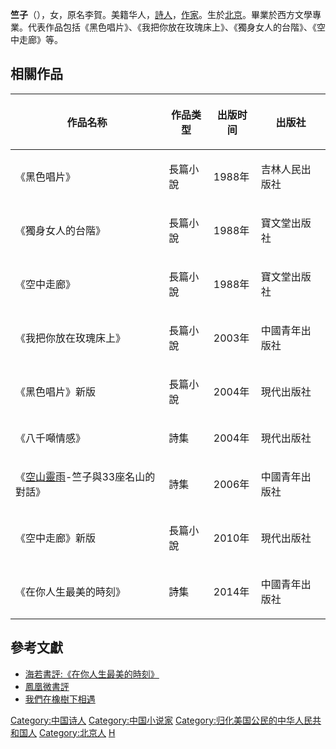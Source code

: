 {{BLPsources|time=2019-10-05}}
{{No footnotes|time=2019-10-05}}
'''竺子'''（{{bd|？||？||}}），女，原名李賀。美籍华人，[[詩人|詩人]]，[[作家|作家]]。生於[[北京|北京]]。畢業於西方文學專業。代表作品包括《黑色唱片》、《我把你放在玫瑰床上》、《獨身女人的台階》、《空中走廊》等。

==相關作品==
{| class="wikitable"
|-
! 作品名称 !! 作品类型 !! 出版时间 !! 出版社
|-
| 《黑色唱片》 || 長篇小說 || 1988年 || 吉林人民出版社
|-
| 《獨身女人的台階》 || 長篇小說 || 1988年 || 寶文堂出版社
|-
| 《空中走廊》 || 長篇小說 || 1988年 || 寶文堂出版社
|-
| 《我把你放在玫瑰床上》 || 長篇小說 || 2003年 || 中國青年出版社
|-
| 《黑色唱片》新版 || 長篇小說 || 2004年 || 現代出版社
|-
| 《八千噸情感》 || 詩集 || 2004年 || 現代出版社
|-
| 《[[空山靈雨|空山靈雨]]-竺子與33座名山的對話》 || 詩集 || 2006年 || 中國青年出版社
|-
| 《空中走廊》新版 || 長篇小說 || 2010年 || 現代出版社
|-
| 《在你人生最美的時刻》 || 詩集 || 2014年 || 中國青年出版社
|}

==參考文獻==
*[http://topic.qq.com/a/20140318/021054.htm 海若書評:《在你人生最美的時刻》]
*[http://news.ifeng.com/gundong/detail_2014_02/16/33847213_0.shtml 鳳凰微書評]
*[http://www.cnepaper.com/zgtssb/html/2014-02/18/content_11_5.htm 我們在橡樹下相遇]

{{Authority control}}
{{DEFAULTSORT:zhu zi}}
[[Category:中国诗人|Category:中国诗人]]
[[Category:中国小说家|Category:中国小说家]]
[[Category:归化美国公民的中华人民共和国人|Category:归化美国公民的中华人民共和国人]]
[[Category:北京人|Category:北京人]]
[[Category:李姓|H]]
{{China-writer-stub}}